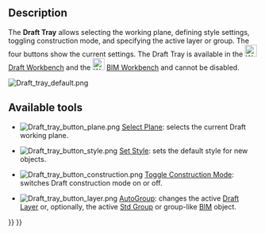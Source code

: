 <languages/>
<translate>

<!--T:17-->
{{Docnav
|[[Draft_ShowSnapBar|ShowSnapBar]]
|[[Draft_Scale_Widget|Scale Widget]]
|[[Draft_Workbench|Draft]]
|IconL=Draft_ShowSnapBar.svg
|IconR=
|IconC=Workbench_Draft.svg
}}

</translate>
{{TOCright}}
<translate>

==Description== <!--T:18-->

<!--T:1-->
The '''Draft Tray''' allows selecting the working plane, defining style settings, toggling construction mode, and specifying the active layer or group. The four buttons show the current settings. The Draft Tray is available in the [[Image:Workbench_Draft.svg|24px]] [[Draft_Workbench|Draft Workbench]] and the [[Image:Workbench_BIM.svg|24px]] [[BIM_Workbench|BIM Workbench]] and cannot be disabled.

</translate>
[[Image:Draft_tray_default.png]]
<translate>
<!--T:19-->
{{Caption|The Draft Tray}}

==Available tools== <!--T:20-->

<!--T:21-->
* [[Image:Draft_tray_button_plane.png]] [[Draft_SelectPlane|Select Plane]]: selects the current Draft working plane.

<!--T:22-->
* [[Image:Draft_tray_button_style.png]] [[Draft_SetStyle|Set Style]]: sets the default style for new objects.

<!--T:23-->
* [[Image:Draft_tray_button_construction.png]] [[Draft_ToggleConstructionMode|Toggle Construction Mode]]: switches Draft construction mode on or off.

<!--T:24-->
* [[Image:Draft_tray_button_layer.png]] [[Draft_AutoGroup|AutoGroup]]: changes the active [[Draft_Layer|Draft Layer]] or, optionally, the active [[Std_Group|Std Group]] or group-like [[BIM_Workbench|BIM]] object.


<!--T:25-->
{{Docnav
|[[Draft_ShowSnapBar|ShowSnapBar]]
|[[Draft_Scale_Widget|Scale Widget]]
|[[Draft_Workbench|Draft]]
|IconL=Draft_ShowSnapBar.svg
|IconR=
|IconC=Workbench_Draft.svg
}}

</translate>
{{Draft Tools navi{{#translation:}}}}
{{Userdocnavi{{#translation:}}}}